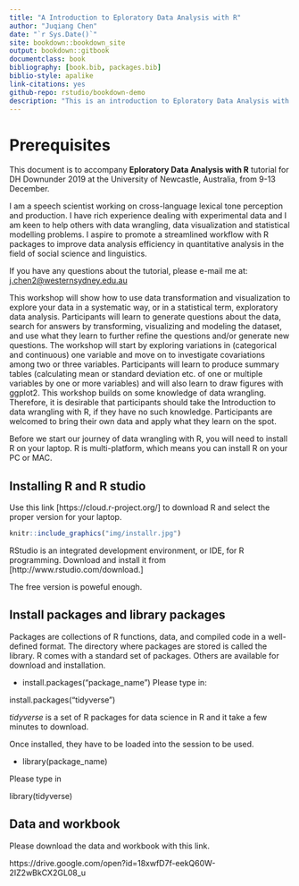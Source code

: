 ```yaml
--- 
title: "A Introduction to Eploratory Data Analysis with R"
author: "Juqiang Chen"
date: "`r Sys.Date()`"
site: bookdown::bookdown_site
output: bookdown::gitbook
documentclass: book
bibliography: [book.bib, packages.bib]
biblio-style: apalike
link-citations: yes
github-repo: rstudio/bookdown-demo
description: "This is an introduction to Eploratory Data Analysis with R tutorial for DH summer school 2019 at Newcastle."
---
```




# Prerequisites

This document is to accompany **Eploratory Data Analysis with R** tutorial for DH Downunder 2019 at the University of Newcastle, Australia, from 9-13 December.

I am a speech scientist working on cross-language lexical tone perception and production. I have rich experience dealing with experimental data and I am keen to help others with data wrangling, data visualization and statistical modelling problems. I aspire to promote a streamlined workflow with R packages to improve data analysis efficiency in quantitative analysis in the field of social science and linguistics.

If you have any questions about the tutorial, please e-mail me at:
<j.chen2@westernsydney.edu.au>

This workshop will show how to use data transformation and visualization to explore your data in a systematic way, or in a statistical term, exploratory data analysis. Participants will learn to generate questions about the data, search for answers by transforming, visualizing and modeling the dataset, and use what they learn to further refine the questions and/or generate new questions. The workshop will start by exploring variations in (categorical and continuous) one variable and move on to investigate covariations among two or three variables. Participants will learn to produce summary tables (calculating mean or standard deviation etc. of one or multiple variables by one or more variables) and will also learn to draw figures with ggplot2. This workshop builds on some knowledge of data wrangling. Therefore, it is desirable that participants should take the Introduction to data wrangling with R, if they have no such knowledge. Participants are welcomed to bring their own data and apply what they learn on the spot.

Before we start our journey of data wrangling with R, you will need to install R on your laptop. R is multi-platform, which means you can install R on your PC or MAC.




## Installing R and R studio

Use this link [https://cloud.r-project.org/] to download R and select the proper version for your laptop.
```r

knitr::include_graphics("img/installr.jpg")

```


RStudio is an integrated development environment, or IDE, for R
programming. Download and install it from [http://www.rstudio.com/download.]

The free version is poweful enough.

## Install packages and library packages

Packages are collections of R functions, data, and compiled code in a well-defined format. The directory where packages are stored is called the library. R comes with a standard set of packages. Others are available for download and installation.

 * install.packages("package_name")
Please type in:

install.packages("tidyverse")

*tidyverse* is a set of R packages for data science in R and it take a few minutes to download.

Once installed, they have to be loaded into the session to be used.

 * library(package_name)
 
Please type in 

library(tidyverse)
 
## Data and workbook
Please download the data and workbook with this link.

https://drive.google.com/open?id=18xwfD7f-eekQ60W-2IZ2wBkCX2GL08_u
 

